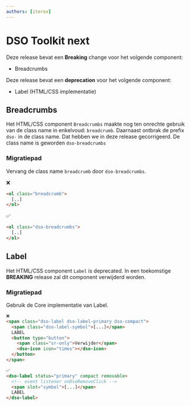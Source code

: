 ```yaml
---
authors: [iterox]
---
```


# DSO Toolkit next

Deze release bevat een **Breaking** change voor het volgende component:

- Breadcrumbs

Deze release bevat een **deprecation** voor het volgende component:

- Label (HTML/CSS implementatie)

<!-- truncate -->

## Breadcrumbs

Het HTML/CSS component `Breadcrumbs` maakte nog ten onrechte gebruik van de class name in enkelvoud: `breadcrumb`.
Daarnaast ontbrak de prefix `dso-` in de class name. Dat hebben we in deze release gecorrigeerd. De class name is
geworden `dso-breadcrumbs`

### Migratiepad

Vervang de class name `breadcrumb` door `dso-breadcrumbs`.

❌

```html
<ol class="breadcrumb">
  [..]
</ol>
```

✅

```html
<ol class="dso-breadcrumbs">
  [..]
</ol>
```

## Label

Het HTML/CSS component `Label` is deprecated. In een toekomstige **BREAKING** release zal dit component verwijderd
worden.

### Migratiepad

Gebruik de Core implementatie van Label.

```html
❌
<span class="dso-label dso-label-primary dso-compact">
  <span class="dso-label-symbol">[...]</span>
  LABEL
  <button type="button">
    <span class="sr-only">Verwijder</span>
    <dso-icon icon="times"></dso-icon>
  </button>
</span>

✅
<dso-label status="primary" compact removable>
  <!-- event listener onDsoRemoveClick -->
  <span slot="symbol">[...]</span>
  LABEL
</dso-label>
```
